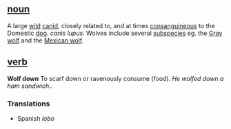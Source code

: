 ==[[noun]]==

A large [[wild]] [[canid]], closely related to, and at times [[consanguineous]] to the Domestic [[dog]]. ''canis lupus''. Wolves include several [[subspecies]] eg. the [[Gray wolf]] and the [[Mexican wolf]].

==[[verb]]==
'''Wolf down''' To scarf down or ravenously consume (food). ''He wolfed down a ham sandwich.''.

===Translations===

* Spanish ''lobo''